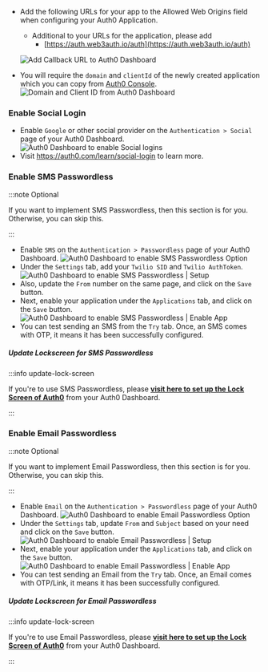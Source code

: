 - Add the following URLs for your app to the Allowed Web Origins field when configuring your Auth0 Application.

  - Additional to your URLs for the application, please add
    - [https://auth.web3auth.io/auth](https://auth.web3auth.io/auth)

  ![Add Callback URL to Auth0 Dashboard](/guides/auth0/auth0-callback-url.png)

- You will require the `domain` and `clientId` of the newly created application which you can copy from [Auth0 Console](https://manage.auth0.com/).
  ![Domain and Client ID from Auth0 Dashboard](/guides/auth0/auth0-guide-clientid.png)

### Enable Social Login

- Enable `Google` or other social provider on the `Authentication > Social` page of your Auth0 Dashboard.
  ![Auth0 Dashboard to enable Social logins](/guides/auth0/auth0-social-logins.png)
- Visit https://auth0.com/learn/social-login to learn more.

### Enable SMS Passwordless

:::note Optional

If you want to implement SMS Passwordless, then this section is for you. Otherwise, you can skip this.

:::

- Enable `SMS` on the `Authentication > Passwordless` page of your Auth0 Dashboard.
  ![Auth0 Dashboard to enable SMS Passwordless Option](/guides/auth0/auth0-passwordless.png)
- Under the `Settings` tab, add your `Twilio SID` and `Twilio AuthToken`.
  ![Auth0 Dashboard to enable SMS Passwordless | Setup](/guides/auth0/auth0-sms-passwordless-1.png)
- Also, update the `From` number on the same page, and click on the `Save` button.
- Next, enable your application under the `Applications` tab, and click on the `Save` button.
  ![Auth0 Dashboard to enable SMS Passwordless | Enable App](/guides/auth0/auth0-sms-passwordless-2.png)
- You can test sending an SMS from the `Try` tab. Once, an SMS comes with OTP, it means it has been successfully configured.

##### Update Lockscreen for SMS Passwordless

:::info update-lock-screen

If you're to use SMS Passwordless, please
**[visit here to set up the Lock Screen of Auth0](https://auth0.com/docs/authenticate/passwordless/implement-login/universal-login)** from your Auth0
Dashboard.

:::

### Enable Email Passwordless

:::note Optional

If you want to implement Email Passwordless, then this section is for you. Otherwise, you can skip this.

:::

- Enable `Email` on the `Authentication > Passwordless` page of your Auth0 Dashboard.
  ![Auth0 Dashboard to enable Email Passwordless Option](/guides/auth0/auth0-passwordless.png)
- Under the `Settings` tab, update `From` and `Subject` based on your need and click on the `Save` button.
  ![Auth0 Dashboard to enable Email Passwordless | Setup](/guides/auth0/auth0-email-passwordless-1.png)
- Next, enable your application under the `Applications` tab, and click on the `Save` button.
  ![Auth0 Dashboard to enable Email Passwordless | Enable App](/guides/auth0/auth0-email-passwordless-2.png)
- You can test sending an Email from the `Try` tab. Once, an Email comes with OTP/Link, it means it has been successfully configured.

##### Update Lockscreen for Email Passwordless

:::info update-lock-screen

If you're to use Email Passwordless, please
**[visit here to set up the Lock Screen of Auth0](https://auth0.com/docs/authenticate/passwordless/implement-login/universal-login)** from your Auth0
Dashboard.

:::
